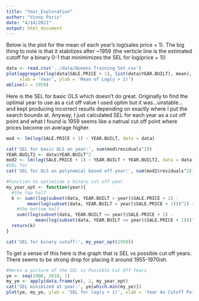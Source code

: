 ```yaml
---
title: "Year_Exploration"
author: "Vinny Paris"
date: "4/14/2021"
output: html_document
---
```

Below is the plot for the mean of each year's log(sales price + 1). The big thing to note is that it stabilizes after ~1959 (the verticle line is the estimated cutoff for a binary 0-1 that minimimizes the SEL for log(price + 1))
```r
data <- read.csv('../data/Queens Training Set.csv')
plot(aggregate(log(data$SALE.PRICE + 1), list(data$YEAR.BUILT), mean), 
     xlab = 'Year', ylab = 'Mean of Log(y + 1)')
abline(v = 1959)
```


Here is the SEL for basic OLS which doesn't do great. Originally to find the optimal year to use as a cut off value I used optim but it was...unstable... and kept producing incorrect results depending on exactly where I put the search bounds at. Anyway, I just calculated SEL for each year as a cut off point and what I found is 1959 seems like a natrual cut off point where prices become on average higher.
```r
mod <- lm(log(SALE.PRICE + 1) ~ YEAR.BUILT, data = data)

cat('SEL for basic OLS on year:', sum(mod$residuals^2))
YEAR.BUILT2 <- data$YEAR.BUILT^2
mod2 <- lm(log(SALE.PRICE + 1) ~ YEAR.BUILT + YEAR.BUILT2, data = data)
#SEL for 
cat('SEL for OLS on polynomial based off year:', sum(mod2$residuals^2))

#Function to optimizae a binary cut off year
my_year_opt <- function(year){
  #the top half
  k <- sum((log(subset(data, YEAR.BUILT > year)$SALE.PRICE + 1) - 
        mean(log(subset(data, YEAR.BUILT > year)$SALE.PRICE + 1)))^2) +
    #the bottom half
    sum((log(subset(data, YEAR.BUILT <= year)$SALE.PRICE + 1) - 
           mean(log(subset(data, YEAR.BUILT <= year)$SALE.PRICE + 1)))^2) 
  return(k)
}

cat('SEL for binary cutoff:', my_year_opt(1959))
```


To get a sense of this here is the graph that is SEL vs possible cut off years. There seems to be strong drop for placing it around 1955-1970ish.
```r
#Heres a picture of the SEL vs Possible Cut Off Years
ye <- seq(1900, 2010, 1)
my_ye <- apply(data.frame(ye), 1, my_year_opt)
cat('SEL minimized at year:', ye[which.min(my_ye)])
plot(ye, my_ye, ylab = 'SEL for log(y + 1)', xlab = 'Year As Cutoff Point')
```

